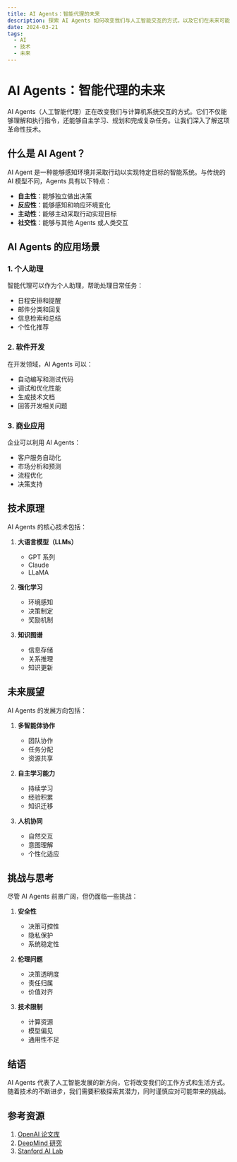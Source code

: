 ```yaml
---
title: AI Agents：智能代理的未来
description: 探索 AI Agents 如何改变我们与人工智能交互的方式，以及它们在未来可能带来的影响。
date: 2024-03-21
tags:
  - AI
  - 技术
  - 未来
---
```


# AI Agents：智能代理的未来

AI Agents（人工智能代理）正在改变我们与计算机系统交互的方式。它们不仅能够理解和执行指令，还能够自主学习、规划和完成复杂任务。让我们深入了解这项革命性技术。

## 什么是 AI Agent？

AI Agent 是一种能够感知环境并采取行动以实现特定目标的智能系统。与传统的 AI 模型不同，Agents 具有以下特点：

- **自主性**：能够独立做出决策
- **反应性**：能够感知和响应环境变化
- **主动性**：能够主动采取行动实现目标
- **社交性**：能够与其他 Agents 或人类交互

## AI Agents 的应用场景

### 1. 个人助理
智能代理可以作为个人助理，帮助处理日常任务：
- 日程安排和提醒
- 邮件分类和回复
- 信息检索和总结
- 个性化推荐

### 2. 软件开发
在开发领域，AI Agents 可以：
- 自动编写和测试代码
- 调试和优化性能
- 生成技术文档
- 回答开发相关问题

### 3. 商业应用
企业可以利用 AI Agents：
- 客户服务自动化
- 市场分析和预测
- 流程优化
- 决策支持

## 技术原理

AI Agents 的核心技术包括：

1. **大语言模型（LLMs）**
   - GPT 系列
   - Claude
   - LLaMA

2. **强化学习**
   - 环境感知
   - 决策制定
   - 奖励机制

3. **知识图谱**
   - 信息存储
   - 关系推理
   - 知识更新

## 未来展望

AI Agents 的发展方向包括：

1. **多智能体协作**
   - 团队协作
   - 任务分配
   - 资源共享

2. **自主学习能力**
   - 持续学习
   - 经验积累
   - 知识迁移

3. **人机协同**
   - 自然交互
   - 意图理解
   - 个性化适应

## 挑战与思考

尽管 AI Agents 前景广阔，但仍面临一些挑战：

1. **安全性**
   - 决策可控性
   - 隐私保护
   - 系统稳定性

2. **伦理问题**
   - 决策透明度
   - 责任归属
   - 价值对齐

3. **技术限制**
   - 计算资源
   - 模型偏见
   - 通用性不足

## 结语

AI Agents 代表了人工智能发展的新方向，它将改变我们的工作方式和生活方式。随着技术的不断进步，我们需要积极探索其潜力，同时谨慎应对可能带来的挑战。

## 参考资源

1. [OpenAI 论文库](https://openai.com/research)
2. [DeepMind 研究](https://deepmind.com/research)
3. [Stanford AI Lab](https://ai.stanford.edu/) 
